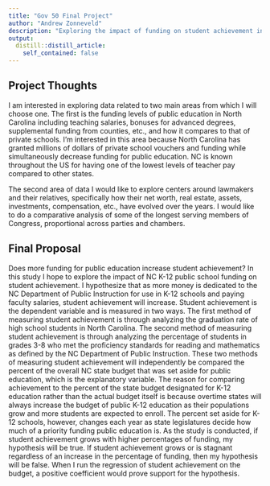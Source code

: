 ```yaml
---
title: "Gov 50 Final Project"
author: "Andrew Zonneveld"
description: "Exploring the impact of funding on student achievement in public education"
output:
  distill::distill_article:
    self_contained: false
---
```


## Project Thoughts

I am interested in exploring data related to two main areas from which I will choose one. The first is the funding levels of public education in North Carolina including teaching salaries, bonuses for advanced degrees, supplemental funding from counties, etc., and how it compares to that of private schools. I'm interested in this area because North Carolina has granted millions of dollars of private school vouchers and funding while simultaneously decrease funding for public education. NC is known throughout the US for having one of the lowest levels of teacher pay compared to other states.

The second area of data I would like to explore centers around lawmakers and their relatives, specifically how their net worth, real estate, assets, investments, compensation, etc., have evolved over the years. I would like to do a comparative analysis of some of the longest serving members of Congress, proportional across parties and chambers.

## Final Proposal

Does more funding for public education increase student achievement? In this study I hope to explore the impact of NC K-12 public school funding on student achievement. I hypothesize that as more money is dedicated to the NC Department of Public Instruction for use in K-12 schools and paying faculty salaries, student achievement will increase. Student achievement is the dependent variable and is measured in two ways. The first method of measuring student achievement is through analyzing the graduation rate of high school students in North Carolina. The second method of measuring student achievement is through analyzing the percentage of students in grades 3-8 who met the proficiency standards for reading and mathematics as defined by the NC Department of Public Instruction. These two methods of measuring student achievement will independently be compared the percent of the overall NC state budget that was set aside for public education, which is the explanatory variable. The reason for comparing achievement to the percent of the state budget designated for K-12 education rather than the actual budget itself is because overtime states will always increase the budget of public K-12 education as their populations grow and more students are expected to enroll. The percent set aside for K-12 schools, however, changes each year as state legislatures decide how much of a priority funding public education is. As the study is conducted, if student achievement grows with higher percentages of funding, my hypothesis will be true. If student achievement grows or is stagnant regardless of an increase in the percentage of funding, then my hypothesis will be false. When I run the regression of student achievement on the budget, a positive coefficient would prove support for the hypothesis.

